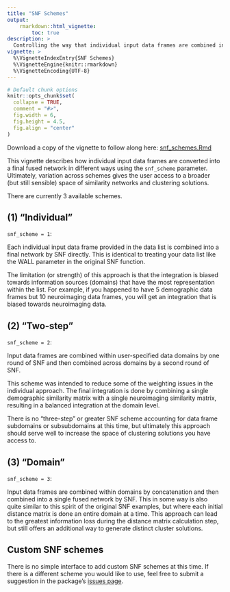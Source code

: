 ```yaml
---
title: "SNF Schemes"
output:
    rmarkdown::html_vignette:
        toc: true
description: >
  Controlling the way that individual input data frames are combined into a final fused network.
vignette: >
  %\VignetteIndexEntry{SNF Schemes}
  %\VignetteEngine{knitr::rmarkdown}
  %\VignetteEncoding{UTF-8}
---
```


<style>
div.aside { background-color:#fff2e6; }
</style>

```r
# Default chunk options
knitr::opts_chunk$set(
  collapse = TRUE,
  comment = "#>",
  fig.width = 6,
  fig.height = 4.5,
  fig.align = "center"
)
```

Download a copy of the vignette to follow along here: [snf_schemes.Rmd](https://raw.githubusercontent.com/BRANCHlab/metasnf/main/vignettes/snf_schemes.Rmd)

This vignette describes how individual input data frames are converted into a final fused network in different ways using the `snf_scheme` parameter.
Ultimately, variation across schemes gives the user access to a broader (but still sensible) space of similarity networks and clustering solutions.

There are currently 3 available schemes.

## (1) "Individual"

`snf_scheme = 1`:

Each individual input data frame provided in the data list is combined into a final network by SNF directly.
This is identical to treating your data list like the WALL parameter in the original SNF function.

The limitation (or strength) of this approach is that the integration is biased towards information sources (domains) that have the most representation within the list.
For example, if you happened to have 5 demographic data frames but 10 neuroimaging data frames, you will get an integration that is biased towards neuroimaging data.

## (2) "Two-step"

`snf_scheme = 2`:

Input data frames are combined within user-specified data domains by one round of SNF and then combined across domains by a second round of SNF.

This scheme was intended to reduce some of the weighting issues in the individual approach.
The final integration is done by combining a single demographic similarity matrix with a single neuroimaging similarity matrix, resulting in a balanced integration at the domain level.

There is no "three-step" or greater SNF scheme accounting for data frame subdomains or subsubdomains at this time, but ultimately this approach should serve well to increase the space of clustering solutions you have access to.

## (3) "Domain"

`snf_scheme = 3`:

Input data frames are combined within domains by concatenation and then combined into a single fused network by SNF.
This in some way is also quite similar to this spirit of the original SNF examples, but where each initial distance matrix is done an entire domain at a time.
This approach can lead to the greatest information loss during the distance matrix calculation step, but still offers an additional way to generate distinct cluster solutions.


## Custom SNF schemes

There is no simple interface to add custom SNF schemes at this time.
If there is a different scheme you would like to use, feel free to submit a suggestion in the package's [issues page](https://github.com/BRANCHlab/metasnf/issues).
